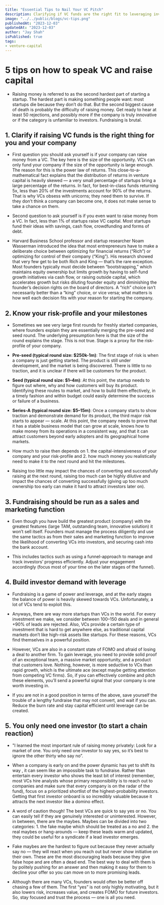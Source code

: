 ```yaml
---
title: "Essential Tips to Nail Your VC Pitch"
description: Clarifying if VC funds are the right fit to leveraging investor demand and securing that crucial first 'yes' for your startup.
image: "../../public/blogs/vc-tips.png"
publishedAt: "2023-12-03"
updatedAt: "2023-12-03"
author: "Jay Shah"
isPublished: true
tags: 
- venture-capital
---
```


# 5 tips on how to speak VC and raise capital

- Raising money is referred to as the second hardest part of starting a startup. The hardest part is making something people want: most startups die because they don’t do that. But the second biggest cause of death is probably the difficulty of raising money. Get ready to hear at least 50 rejections, and possibly more if the company is truly innovative or if the category is unfamiliar to investors. Fundraising is brutal.

## 1. Clarify if raising VC funds is the right thing for you and your company

- First question you should ask yourself is if your company can raise money from a VC. The key here is the size of the opportunity. VC’s can only fund your company if the size of the opportunity is large enough. The reason for this is the power law of returns. This close-to-a-mathematical fact explains that the distribution of returns in venture capital is heavily skewed — a very small percentage of startups bring a large percentage of the returns. In fact, for best-in-class funds returning 5x, less than 20% of the investments account for 90% of the returns. That is why VCs obsess with unicorns; they need them to survive. If they don’t think a company can become one, it does not make sense to take a chance on them.

- Second question to ask yourself is if you even want to raise money from a VC. In fact, less than 1% of startups raise VC capital. Most startups fund their ideas with savings, cash flow, crowdfunding and forms of debt.

- Harvard Business School professor and startup researcher Noam Wasserman introduced the idea that most entrepreneurs have to make a deliberate choice between optimizing for financial returns (“Rich”) or optimizing for control of their company (“King”). His research showed that very few get to be both Rich and King — that’s the rare exception. Most founders typically must decide between “bootstrapping,” which maintains equity ownership but limits growth by having to self-fund growth initiatives via cash flow, or raising outside capital, which accelerates growth but risks diluting founder equity and diminishing the founder’s decision rights on the board of directors. A “rich” choice isn’t necessarily better than a “king” choice, or vice versa; what matters is how well each decision fits with your reason for starting the company.

## 2. Know your risk-profile and your milestones

- Sometimes we see very large first rounds for freshly started companies, where founders explain they are essentially merging the pre-seed and seed round. The underlying presumption here is that the size of the round explains the stage. This is not true. Stage is a proxy for the risk-profile of your company. 

- **Pre-seed (typical round size: $250k-1m)**: The first stage of risk is when a company is just getting started. The product is still under development, and the market is being discovered. There is little to no traction, and it is unclear if there will be customers for the product.

- **Seed (typical round size: $1–4m)**: At this point, the startup needs to figure out where, why and how customers will buy its product. Identifying these routes to market, and how to build them effectively, in a timely fashion and within budget could easily determine the success or failure of a business.

- **Series-A (typical round size: $5–15m)**: Once a company starts to show traction and demonstrate demand for its product, the third major risk starts to appear — scale. At this point, the company needs to prove that it has a stable business model that can grow at scale, knows how to make money from its operations in a consistent way, and that it can attract customers beyond early adopters and its geographical home markets.

- How much to raise then depends on 1. the capital-intensiveness of your company and your risk-profile and 2. how much money you realistically need to make it to the next round and hit the milestones.

- Raising too little may impact the chances of converting and successfully raising at the next round, raising too much can be highly dilutive and impact the chances of converting successfully (giving up too much ownership too early can make it hard to attract investors later on).

## 3. Fundraising should be run as a sales and marketing function

-  Even though you have build the greatest product (company) with the greatest features (large TAM, outstanding team, innovative solution) it won’t sell itself. Founders must manage the process diligently and use the same tactics as from their sales and marketing function to improve the likelihood of converting VCs into investors, and securing cash into the bank account.

- This includes tactics such as using a funnel-approach to manage and track investors’ progress efficiently. Adjust your engagement accordingly (focus most of your time on the later stages of the funnel).

## 4. Build investor demand with leverage

- Fundraising is a game of power and leverage, and at the early stages the balance of power is heavily skewed towards VCs. Unfortunately, a lot of VCs tend to exploit this.

- Anyways, there are way more startups than VCs in the world. For every investment we make, we consider between 100–150 deals and in general +90% of leads are rejected. Also, VCs provide a certain type of investment that is hard to get anywhere else, as traditional capital markets don’t like high-risk assets like startups. For these reasons, VCs find themselves in a powerful position.

- However, VCs are also in a constant state of FOMO and afraid of losing a deal to another firm. To gain leverage, you need to provide solid proof of an exceptional team, a massive market opportunity, and a product that customers love. Nothing, however, is more seductive to VCs than rapid growth, which is the ultimate ace (except maybe getting attention from competing VC firms). So, if you can effectively combine and pitch these elements, you’ll send a powerful signal that your company is one worth investing in.

- If you are not in a good position in terms of the above, save yourself the trouble of a lengthy fundraise that may not convert, and wait if you can. Reduce the burn rate and stay capital efficient until leverage can be created.

## 5. You only need one investor (to start a chain reaction)

- "I learned the most important rule of raising money privately: Look for a market of one. You only need one investor to say yes, so it’s best to ignore the other thirty who say no”.

- When a company is early on and the power dynamic has yet to shift its way , it can seem like an impossible task to fundraise. Rather than entertain every investor who shows the least bit of interest (remember, most VCs hire analysts whose primary responsibility is to reach out to companies and make sure that every company is on the radar of the fund), focus on a prioritized shortlist of the highest-probability investors. Getting that first investor onboard is so incredibly valuable because it attracts the next investor like a domino effect.

- A word of caution though! The best VCs are quick to say yes or no. You can easily tell if they are genuinely interested or uninterested. However, in between, there are the maybes. Maybes can be divided into two categories: 1. the fake maybe which should be treated as a no and 2. the real maybes or hang-arounds — keep these leads warm and updated, they could be useful for a syndicate if a lead investor emerges.

- Fake maybes are the hardest to figure out because they never actually say no — they will react when you reach out but never show initiative on their own. These are the most discouraging leads because they give false hope and are often a dead end. The best way to deal with them is by politely pushing for an answer and then making it easy for them to decline your offer so you can move on to more promising leads.

- Although there are many VCs, founders would often be better off chasing a few of them. The first “yes” is not only highly motivating, but it also lowers risk, increases value, and creates FOMO for future investors. So, stay focused and trust the process — one is all you need.